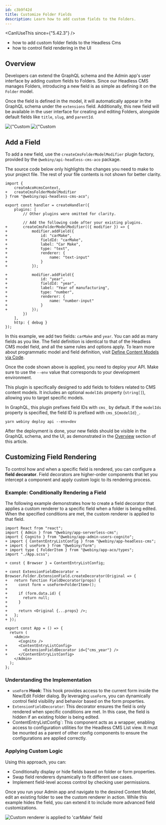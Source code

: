```yaml
---
id: c3b9f42d
title: Customize Folder Fields
description: Learn how to add custom fields to the Folders.
---
```



<CanIUseThis since={"5.42.3"} />

<WhatYouWillLearn>

- how to add custom folder fields to the Headless Cms
- how to control field rendering in the UI

</WhatYouWillLearn>

## Overview

Developers can extend the GraphQL schema and the Admin app's user interface by adding custom fields to Folders. Since our Headless CMS manages Folders, introducing a new field is as simple as defining it on the `Folder` model.

Once the field is defined in the model, it will automatically appear in the GraphQL schema under the `extensions` field. Additionally, this new field will be available in the user interface for creating and editing Folders, alongside default fields like `title`, `slug`, and `parentId`.

<Gallery>
  <Image src={hcmsFoldersFieldsSchema} title={"Custom fields in the GraphQL schema"} />
  <Image src={hcmsAdvancedDetails} title={"Custom fields in the Admin app"} />
</Gallery>

## Add a Field

To add a new field, use the `createCmsFolderModelModifier` plugin factory, provided by the `@webiny/api-headless-cms-aco` package.

<Alert type="warning">
  The source code below only highlights the changes you need to make to your project file. The rest
  of your file contents is not shown for better clarity.
</Alert>

```diff-ts apps/api/graphql/src/index.ts
import {
    createAcoHcmsContext,
+   createCmsFolderModelModifier
} from "@webiny/api-headless-cms-aco";

export const handler = createHandler({
    plugins: [
        // Other plugins were omitted for clarity.

        // Add the following code after your existing plugins.
+       createCmsFolderModelModifier(({ modifier }) => {
+           modifier.addField({
+               id: "carMake",
+               fieldId: "carMake",
+               label: "Car Make",
+               type: "text",
+               renderer: {
+                   name: "text-input"
+               }
+           });

+           modifier.addField({
+               id: "year",
+               fieldId: "year",
+               label: "Year of manufacturing",
+               type: "number",
+               renderer: {
+                   name: "number-input"
+               }
+           });
        })
    ],
    http: { debug }
});
```

In this example, we add two fields: `carMake` and `year`. You can add as many fields as you like. The field definition is identical to that of the Headless CMS model field, and all the same rules and options apply. To learn more about programmatic model and field definition, visit [Define Content Models via Code](/docs/{version}/headless-cms/extending/content-models-via-code).

Once the code shown above is applied, you need to deploy your API. Make sure to use the `--env` value that corresponds to your development environment.

This plugin is specifically designed to add fields to folders related to CMS content models. It includes an optional `modelIds` property (`string[]`), allowing you to target specific models.

In GraphQL, this plugin prefixes field IDs with `cms_` by default. If the `modelIds` property is specified, the field ID is prefixed with `cms_${modelId}_`.

```shell
yarn webiny deploy api --env=dev
```

After the deployment is done, your new fields should be visible in the GraphQL schema, and the UI, as demonstrated in the [Overview](#overview) section of this article.

## Customizing Field Rendering

To control how and when a specific field is rendered, you can configure a **field decorator**. Field decorators are higher-order components that let you intercept a component and apply custom logic to its rendering process.

### Example: Conditionally Rendering a Field

The following example demonstrates how to create a field decorator that applies a custom renderer to a specific field when a folder is being edited. When the specified conditions are met, the custom renderer is applied to that field.

```diff-tsx apps/admin/src/App.tsx
import React from "react";
import { Admin } from "@webiny/app-serverless-cms";
import { Cognito } from "@webiny/app-admin-users-cognito";
+ import { ContentEntryListConfig } from "@webiny/app-headless-cms";
+ import { useForm } from "@webiny/form";
+ import type { FolderItem } from "@webiny/app-aco/types";
import "./App.scss";

+ const { Browser } = ContentEntryListConfig;

+ const ExtensionFieldDecorator = Browser.Folder.ExtensionField.createDecorator(Original => {
+   return function FieldDecorator(props) {
+     const form = useForm<FolderItem>();
+ 
+     if (form.data.id) {
+       return null;
+     }
+ 
+     return <Original {...props} />;
+   };
+ });

export const App = () => {
  return (
    <Admin>
      <Cognito />
+     <ContentEntryListConfig>
+       <ExtensionFieldDecorator id={"cms_year"} />
+     </ContentEntryListConfig>
    </Admin>
  );
};
```

### Understanding the Implementation
- `useForm` **Hook**: This hook provides access to the current form inside the New/Edit Folder dialog. By leveraging `useForm`, you can dynamically control field visibility and behavior based on the form properties.
- `ExtensionFieldDecorator`: This decorator ensures the field is only rendered when specific conditions are met. In this case, the field is hidden if an existing folder is being edited.
- ContentEntryListConfig`: This component acts as a wrapper, enabling access to configuration utilities for the Headless CMS List view. It must be mounted as a parent of other config components to ensure the configurations are applied correctly.

### Applying Custom Logic

Using this approach, you can:

- Conditionally display or hide fields based on folder or form properties.
- Swap field renderers dynamically to fit different use cases.
- Implement field-level access control by checking user permissions.

Once you run your Admin app and navigate to the desired Content Model, edit an existing folder to see the custom renderer in action. While this example hides the field, you can extend it to include more advanced field customizations.

<Image
  src={hcmsFieldRendererDecorator}
  title="Custom renderer is applied to 'carMake' field"
/>
